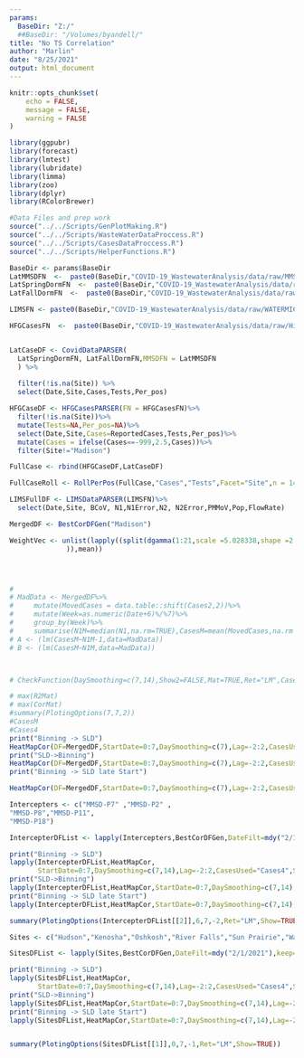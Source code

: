 ```yaml
---
params:
  BaseDir: "Z:/"
  ##BaseDir: "/Volumes/byandell/"
title: "No TS Correlation"
author: "Marlin"
date: "8/25/2021"
output: html_document
---
```


```r
knitr::opts_chunk$set(
	echo = FALSE,
	message = FALSE,
	warning = FALSE
)

```

```r

library(ggpubr)
library(forecast)
library(lmtest)
library(lubridate)
library(limma)
library(zoo)
library(dplyr)
library(RColorBrewer)

#Data Files and prep work
source("../../Scripts/GenPlotMaking.R")
source("../../Scripts/WasteWaterDataProccess.R")
source("../../Scripts/CasesDataProccess.R")
source("../../Scripts/HelperFunctions.R")

```

```r
BaseDir <- params$BaseDir
LatMMSDFN  <-  paste0(BaseDir,"COVID-19_WastewaterAnalysis/data/raw/MMSD_Cases.csv")
LatSpringDormFN  <-  paste0(BaseDir,"COVID-19_WastewaterAnalysis/data/raw/SpringSemester_CasesByDorm.TSV")
LatFallDormFN  <-  paste0(BaseDir,"COVID-19_WastewaterAnalysis/data/raw/FallSemester_CasesByDorm.TSV")

LIMSFN <- paste0(BaseDir,"COVID-19_WastewaterAnalysis/data/raw/WATERMICRO_WW_COVID-2021-06-30 17 40.xlsx")

HFGCasesFN  <-  paste0(BaseDir,"COVID-19_WastewaterAnalysis/data/raw/HighFreq_CaseData_2021-05-07.csv")


LatCaseDF <- CovidDataPARSER(
  LatSpringDormFN, LatFallDormFN,MMSDFN = LatMMSDFN
  ) %>% 
  
  filter(!is.na(Site)) %>%
  select(Date,Site,Cases,Tests,Per_pos)

HFGCaseDF <- HFGCasesPARSER(FN = HFGCasesFN)%>%
  filter(!is.na(Site))%>%
  mutate(Tests=NA,Per_pos=NA)%>%
  select(Date,Site,Cases=ReportedCases,Tests,Per_pos)%>%
  mutate(Cases = ifelse(Cases==-999,2.5,Cases))%>%
  filter(Site!="Madison")

FullCase <- rbind(HFGCaseDF,LatCaseDF)

FullCaseRoll <- RollPerPos(FullCase,"Cases","Tests",Facet="Site",n = 14)

LIMSFullDF <- LIMSDataPARSER(LIMSFN)%>%
  select(Date,Site, BCoV, N1,N1Error,N2, N2Error,PMMoV,Pop,FlowRate)


```

```r
MergedDF <- BestCorDFGen("Madison")
```

```r
WeightVec <- unlist(lapply((split(dgamma(1:21,scale =5.028338,shape =2.332779),c(rep(1,7),rep(2,7),rep(3,7))
              )),mean))




# 
# MadData <- MergedDF%>%
#     mutate(MovedCases = data.table::shift(Cases2,2))%>%
#     mutate(Week=as.numeric(Date+6)%/%7)%>%
#     group_by(Week)%>%
#     summarise(N1M=median(N1,na.rm=TRUE),CasesM=mean(MovedCases,na.rm = TRUE))
# A <- (lm(CasesM~N1M-1,data=MadData))
# B <- (lm(CasesM~N1M,data=MadData))



# CheckFunction(DaySmoothing=c(7,14),Show2=FALSE,Mat=TRUE,Ret="LM",CasesUsed="Cases4")
```


```r
# max(R2Mat)
# max(CorMat)
#summary(PlotingOptions(7,7,2))
#CasesM
#Cases4
print("Binning -> SLD")
HeatMapCor(DF=MergedDF,StartDate=0:7,DaySmoothing=c(7),Lag=-2:2,CasesUsed="Cases4")
print("SLD->Binning")
HeatMapCor(DF=MergedDF,StartDate=0:7,DaySmoothing=c(7),Lag=-2:2,CasesUsed="CasesM")
print("Binning -> SLD late Start")

HeatMapCor(DF=MergedDF,StartDate=0:7,DaySmoothing=c(7),Lag=-2:2,CasesUsed="CasesM",DateStart=mdy("11/13/2020"),ShowPlots=FALSE)

```

```r
Intercepters <- c("MMSD-P7" ,"MMSD-P2" ,               
"MMSD-P8","MMSD-P11",                
"MMSD-P18")

IntercepterDFList <- lapply(Intercepters,BestCorDFGen,DateFilt=mdy("2/1/2021"),keep=c("N1","N1Error","N2","N2Error","Pop"))

print("Binning -> SLD")
lapply(IntercepterDFList,HeatMapCor,
       StartDate=0:7,DaySmoothing=c(7,14),Lag=-2:2,CasesUsed="Cases4",ShowPlots=FALSE)
print("SLD->Binning")
lapply(IntercepterDFList,HeatMapCor,StartDate=0:7,DaySmoothing=c(7,14),Lag=-2:2,CasesUsed="CasesM")
print("Binning -> SLD late Start")
lapply(IntercepterDFList,HeatMapCor,StartDate=0:7,DaySmoothing=c(7,14),Lag=-2:2,CasesUsed="CasesM",DateStart=mdy("11/13/2020"),ShowPlots=FALSE)

summary(PlotingOptions(IntercepterDFList[[2]],6,7,-2,Ret="LM",Show=TRUE))
```


```r
Sites <- c("Hudson","Kenosha","Oshkosh","River Falls","Sun Prairie","Wausau")

SitesDFList <- lapply(Sites,BestCorDFGen,DateFilt=mdy("2/1/2021"),keep=c("N1","N1Error","N2","N2Error","Pop"))

print("Binning -> SLD")
lapply(SitesDFList,HeatMapCor,
       StartDate=0:7,DaySmoothing=c(7,14),Lag=-2:2,CasesUsed="Cases4",ShowPlots=FALSE)
print("SLD->Binning")
lapply(SitesDFList,HeatMapCor,StartDate=0:7,DaySmoothing=c(7,14),Lag=-2:2,CasesUsed="CasesM")
print("Binning -> SLD late Start")
lapply(SitesDFList,HeatMapCor,StartDate=0:7,DaySmoothing=c(7,14),Lag=-2:2,CasesUsed="CasesM",DateStart=mdy("11/13/2020"),ShowPlots=FALSE)


summary(PlotingOptions(SitesDFList[[1]],0,7,-1,Ret="LM",Show=TRUE))
```


